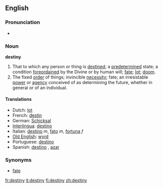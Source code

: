 ==English==

===Pronunciation===
*{{audio|en-us-destiny.ogg|Audio (US)}}

===Noun===
'''destiny'''

# That to which any person or thing is [[destined]]; a [[predetermined]] state; a condition [[foreordained]] by the Divine or by human will; [[fate]]; [[lot]]; [[doom]].
#The fixed [[order]] of things; invincible [[necessity]]; fate; an irresistable [[power]] or [[agency]] conceived of as determining the future, whether in general or of an individual.

====Translations====
*Dutch: [[lot]] {{n}}
*French: [[destin]] {{m}}
*German: [[Schicksal]] {{n}}
*[[Interlingua]]: [[destino]]
*Italian: [[destino]] ''m'', [[fato]] ''m'', [[fortuna]] ''f''
*[[Old English]]: [[wyrd]]
*Portuguese: [[destino]] {{m}}
*Spanish: [[destino]] {{m}}, [[azar]] {{m}}

===Synonyms===
*[[fate]]

{{webster}}

[[fr:destiny]]
[[it:destiny]]
[[fi:destiny]]
[[zh:destiny]]